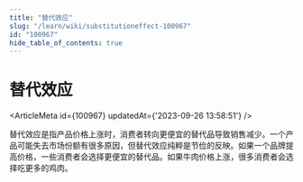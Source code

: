 ```yaml
---
title: "替代效应"
slug: "/learn/wiki/substitutioneffect-100967"
id: "100967"
hide_table_of_contents: true
---
```



# 替代效应

<ArticleMeta id={100967} updatedAt={'2023-09-26 13:58:51'} />
<div className='border-solid border-b border-t-0 my-4 border-[var(--ifm-color-gray-300)]' />

替代效应是指产品价格上涨时，消费者转向更便宜的替代品导致销售减少。一个产品可能失去市场份额有很多原因，但替代效应纯粹是节俭的反映。如果一个品牌提高价格，一些消费者会选择更便宜的替代品。如果牛肉价格上涨，很多消费者会选择吃更多的鸡肉。
